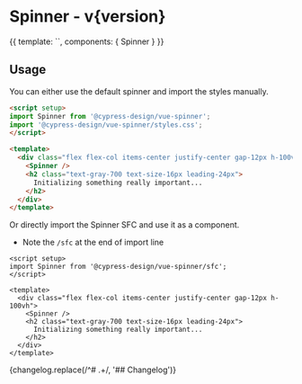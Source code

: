 

<h1>Spinner<span className="text-lg font-normal"> - v{version}</span></h1>

<Meta title="Spinner" component={Spinner} />

<Canvas withSource="none">
  <Story name="Spinner">
    {{
      template: `<Spinner />`,
      components: { Spinner }
    }}
  </Story>
</Canvas>

## Usage
You can either use the default spinner and import the styles manually.

```html
<script setup>
import Spinner from '@cypress-design/vue-spinner';
import '@cypress-design/vue-spinner/styles.css';
</script>

<template>
  <div class="flex flex-col items-center justify-center gap-12px h-100vh">
    <Spinner />
    <h2 class="text-gray-700 text-size-16px leading-24px">
      Initializing something really important...
    </h2>
  </div>
</template>
```

Or directly import the Spinner SFC and use it as a component.

- Note the `/sfc` at the end of import line

```vue
<script setup>
import Spinner from '@cypress-design/vue-spinner/sfc';
</script>

<template>
  <div class="flex flex-col items-center justify-center gap-12px h-100vh">
    <Spinner />
    <h2 class="text-gray-700 text-size-16px leading-24px">
      Initializing something really important...
    </h2>
  </div>
</template>
```

<Description>
  {changelog.replace(/^# .+/, '## Changelog')}
</Description>
